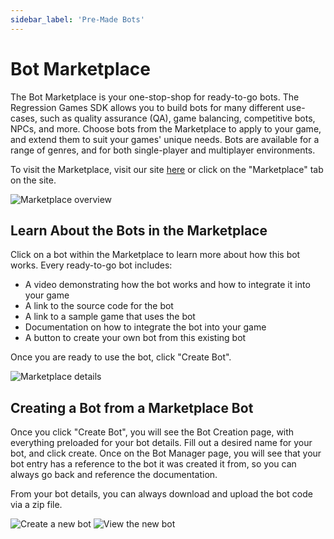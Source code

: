 ```yaml
---
sidebar_label: 'Pre-Made Bots'
---
```


# Bot Marketplace

The Bot Marketplace is your one-stop-shop for ready-to-go bots. The Regression Games SDK allows you to build bots for 
many different use-cases, such as quality assurance (QA), game balancing, competitive bots, NPCs, and more. Choose bots 
from the Marketplace to apply to your game, and extend them to suit your games' unique needs. Bots are available for a 
range of genres, and for both single-player and multiplayer environments.

To visit the Marketplace, visit our site [here](https://play.regression.gg/marketplace) or click on the "Marketplace" tab
on the site.

![Marketplace overview](img/overview.png)

## Learn About the Bots in the Marketplace

Click on a bot within the Marketplace to learn more about how this bot works. Every ready-to-go bot includes:

* A video demonstrating how the bot works and how to integrate it into your game
* A link to the source code for the bot
* A link to a sample game that uses the bot
* Documentation on how to integrate the bot into your game
* A button to create your own bot from this existing bot

Once you are ready to use the bot, click "Create Bot".

![Marketplace details](img/detail.png)

## Creating a Bot from a Marketplace Bot

Once you click "Create Bot", you will see the Bot Creation page, with everything preloaded for your bot
details. Fill out a desired name for your bot, and click create. Once on the Bot Manager page, you will see that your bot
entry has a reference to the bot it was created it from, so you can always go back and reference the documentation. 

From your bot details, you can always download and upload the bot code via a zip file.

![Create a new bot](img/create-bot.png)
![View the new bot](img/new-bot.png)